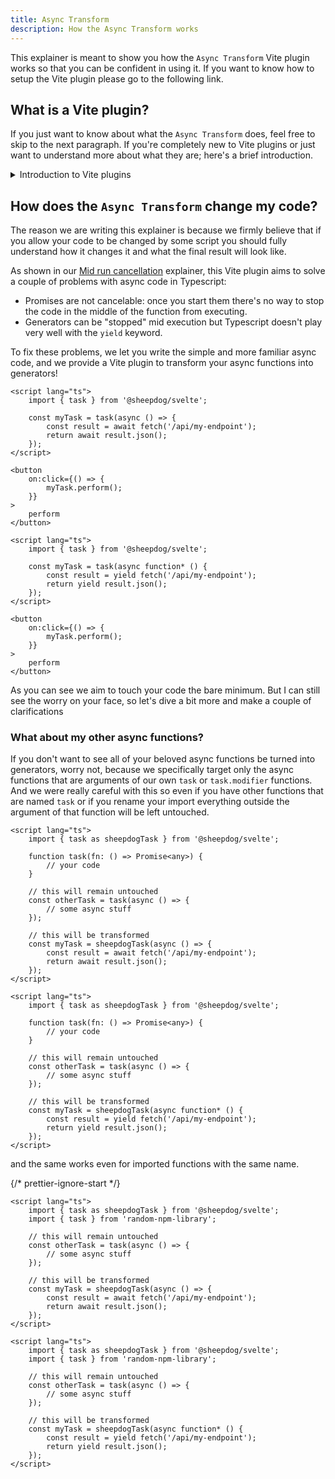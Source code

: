 ```yaml
---
title: Async Transform
description: How the Async Transform works
---
```



This explainer is meant to show you how the `Async Transform` Vite plugin works so that you can be
confident in using it. If you want to know how to setup the Vite plugin please go to the following
link.

<LinkCard
	href="getting-started/installation/#setup-the-async-transform"
	title="Setup the Async Transform"
	description="Read the short guide about how to setup the Async Transform"
/>

## What is a Vite plugin?

If you just want to know about what the `Async Transform` does, feel free to skip to the next
paragraph. If you're completely new to Vite plugins or just want to understand more about what they
are; here's a brief introduction.

<details>
	<summary>Introduction to Vite plugins</summary>

    A Vite plugin is essentially a small bit of code with a series of methods that Vite will call
    sequentially during the dev and build script.

    Every function is called at a specific moment of the build and can affect it in different ways.

    Here's an example of a simple Vite plugin that is very similar to one in <BlankLink href="https://vitejs.dev/guide/api-plugin" body="their documentation" />

    <Code lang="ts" code={`

	// name is used during debug
	name: 'simple-transform',
	transform(src, fileName){
		// we only handle our custom file extension
		if(fileName.endsWith('.myext')){
			return {
				// we transform the text in our file
				// to JS
				code: myExtToJs(src),
				// if possible, return a sourcemap to allow for better debugging
				map: null,
			}
		}
	}
};
`}/>

In this case we handle our own custom file extension and compile that to JS but you can also use the
transform hook to change your JS.

    <Code lang="ts" code={`

	// name is used during debug
	name: 'remove-console-logs',
	transform(src){
		return {
			code: src.replaceAll(/console.log\(.+?\)/g, ""),
			map: null,
		}
	}
};
`}/>

This super simple plugin eliminates every instance of `console.log()` from your code.

<Aside type="caution">
	Don't use this anywhere. It's just a silly example and you should probably be a bit more nuanced
	than `replaceAll` if you want to remove logs from your code.
</Aside>

The gist of it is: you can do a lot of cool things with a Vite plugin and we decided to build the
Async Transform to make your life (hopefully) easier!

</details>

## How does the `Async Transform` change my code?

The reason we are writing this explainer is because we firmly believe that if you allow your code to
be changed by some script you should fully understand how it changes it and what the final result
will look like.

As shown in our [Mid run cancellation](/explainers/mid-run-cancellation) explainer, this Vite plugin
aims to solve a couple of problems with async code in Typescript:

- Promises are not cancelable: once you start them there's no way to stop the code in the middle of
  the function from executing.
- Generators can be "stopped" mid execution but Typescript doesn't play very well with the `yield`
  keyword.

To fix these problems, we let you write the simple and more familiar async code, and we provide a
Vite plugin to transform your async functions into generators!

<Tabs>

<TabItem label="Before">

```svelte
<script lang="ts">
	import { task } from '@sheepdog/svelte';

	const myTask = task(async () => {
		const result = await fetch('/api/my-endpoint');
		return await result.json();
	});
</script>

<button
	on:click={() => {
		myTask.perform();
	}}
>
	perform
</button>
```

</TabItem>

<TabItem label="After">

```svelte
<script lang="ts">
	import { task } from '@sheepdog/svelte';

	const myTask = task(async function* () {
		const result = yield fetch('/api/my-endpoint');
		return yield result.json();
	});
</script>

<button
	on:click={() => {
		myTask.perform();
	}}
>
	perform
</button>
```

</TabItem>

</Tabs>

As you can see we aim to touch your code the bare minimum. But I can still see the worry on your
face, so let's dive a bit more and make a couple of clarifications

### What about my other async functions?

If you don't want to see all of your beloved async functions be turned into generators, worry not,
because we specifically target only the async functions that are arguments of our own `task` or
`task.modifier` functions. And we were really careful with this so even if you have other functions
that are named `task` or if you rename your import everything outside the argument of that function
will be left untouched.

<Tabs>

<TabItem label="Before">

```svelte
<script lang="ts">
	import { task as sheepdogTask } from '@sheepdog/svelte';

	function task(fn: () => Promise<any>) {
		// your code
	}

	// this will remain untouched
	const otherTask = task(async () => {
		// some async stuff
	});

	// this will be transformed
	const myTask = sheepdogTask(async () => {
		const result = await fetch('/api/my-endpoint');
		return await result.json();
	});
</script>
```

</TabItem>

<TabItem label="After">

```svelte
<script lang="ts">
	import { task as sheepdogTask } from '@sheepdog/svelte';

	function task(fn: () => Promise<any>) {
		// your code
	}

	// this will remain untouched
	const otherTask = task(async () => {
		// some async stuff
	});

	// this will be transformed
	const myTask = sheepdogTask(async function* () {
		const result = yield fetch('/api/my-endpoint');
		return yield result.json();
	});
</script>
```

</TabItem>

</Tabs>

and the same works even for imported functions with the same name.

<Tabs>

<TabItem label="Before">

{/* prettier-ignore-start */}

```svelte
<script lang="ts">
	import { task as sheepdogTask } from '@sheepdog/svelte';
	import { task } from 'random-npm-library';

	// this will remain untouched
	const otherTask = task(async () => {
		// some async stuff
	});

	// this will be transformed
	const myTask = sheepdogTask(async () => {
		const result = await fetch('/api/my-endpoint');
		return await result.json();
	});
</script>
```

</TabItem>

<TabItem label="After">

```svelte
<script lang="ts">
	import { task as sheepdogTask } from '@sheepdog/svelte';
	import { task } from 'random-npm-library';

	// this will remain untouched
	const otherTask = task(async () => {
		// some async stuff
	});

	// this will be transformed
	const myTask = sheepdogTask(async function* () {
		const result = yield fetch('/api/my-endpoint');
		return yield result.json();
	});
</script>
```

</TabItem>

</Tabs>

